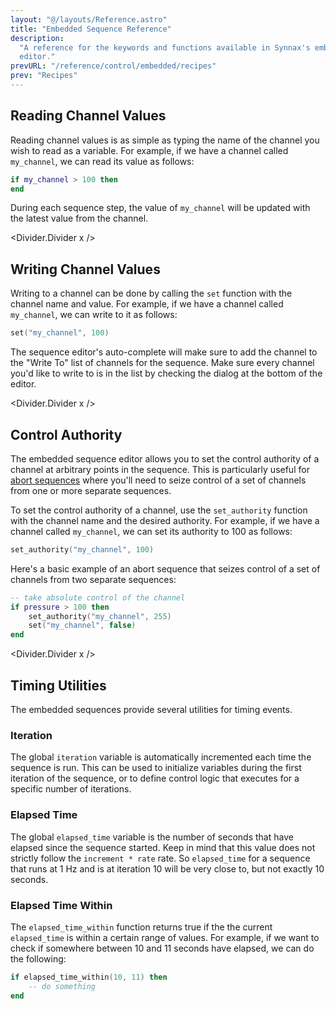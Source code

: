 ```yaml
---
layout: "@/layouts/Reference.astro"
title: "Embedded Sequence Reference"
description:
  "A reference for the keywords and functions available in Synnax's embedded sequence
  editor."
prevURL: "/reference/control/embedded/recipes"
prev: "Recipes"
---
```



## Reading Channel Values

Reading channel values is as simple as typing the name of the channel you wish to read
as a variable. For example, if we have a channel called `my_channel`, we can read its
value as follows:

```lua
if my_channel > 100 then
end
```

During each sequence step, the value of `my_channel` will be updated with the latest
value from the channel.

<Divider.Divider x />

## Writing Channel Values

Writing to a channel can be done by calling the `set` function with the channel name and
value. For example, if we have a channel called `my_channel`, we can write to it as
follows:

```lua
set("my_channel", 100)
```

The sequence editor's auto-complete will make sure to add the channel to the "Write To"
list of channels for the sequence. Make sure every channel you'd like to write to is in
the list by checking the dialog at the bottom of the editor.

<Divider.Divider x />

## Control Authority

The embedded sequence editor allows you to set the control authority of a channel at
arbitrary points in the sequence. This is particularly useful for
[abort sequences](/reference/control/embedded/recipes#abort-sequence) where you'll need
to seize control of a set of channels from one or more separate sequences.

To set the control authority of a channel, use the `set_authority` function with the
channel name and the desired authority. For example, if we have a channel called
`my_channel`, we can set its authority to 100 as follows:

```lua
set_authority("my_channel", 100)
```

Here's a basic example of an abort sequence that seizes control of a set of channels
from two separate sequences:

```lua
-- take absolute control of the channel
if pressure > 100 then
    set_authority("my_channel", 255)
    set("my_channel", false)
end
```

<Divider.Divider x />

## Timing Utilities

The embedded sequences provide several utilities for timing events.

### Iteration

The global `iteration` variable is automatically incremented each time the sequence is
run. This can be used to initialize variables during the first iteration of the
sequence, or to define control logic that executes for a specific number of iterations.

### Elapsed Time

The global `elapsed_time` variable is the number of seconds that have elapsed since the
sequence started. Keep in mind that this value does not strictly follow the
`increment * rate` rate. So `elapsed_time` for a sequence that runs at 1 Hz and is at
iteration 10 will be very close to, but not exactly 10 seconds.

### Elapsed Time Within

The `elapsed_time_within` function returns true if the the current `elapsed_time` is
within a certain range of values. For example, if we want to check if somewhere between
10 and 11 seconds have elapsed, we can do the following:

```lua
if elapsed_time_within(10, 11) then
    -- do something
end
```
